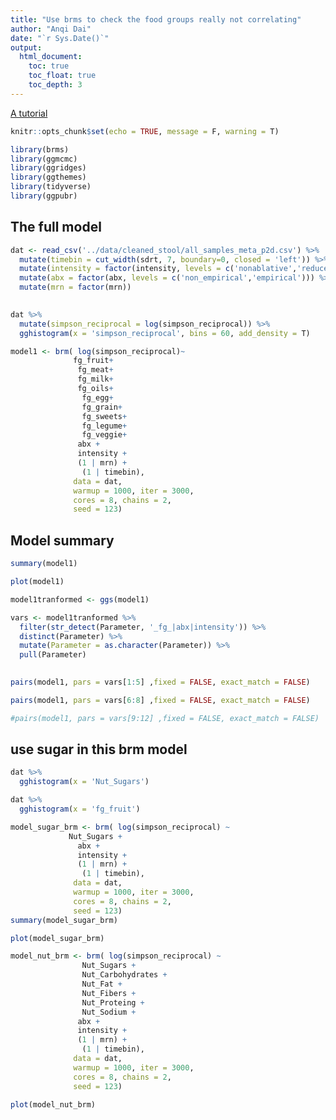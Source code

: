 ```yaml
---
title: "Use brms to check the food groups really not correlating"
author: "Anqi Dai"
date: "`r Sys.Date()`"
output:
  html_document:
    toc: true
    toc_float: true
    toc_depth: 3
---
```


<a href="https://www.rensvandeschoot.com/tutorials/brms-started/" target="_blank">A tutorial</a>

```r
knitr::opts_chunk$set(echo = TRUE, message = F, warning = T)
```

```r
library(brms)  
library(ggmcmc)
library(ggridges)
library(ggthemes)
library(tidyverse)
library(ggpubr)
```

## The full model

```r
dat <- read_csv('../data/cleaned_stool/all_samples_meta_p2d.csv') %>% 
  mutate(timebin = cut_width(sdrt, 7, boundary=0, closed = 'left')) %>% 
  mutate(intensity = factor(intensity, levels = c('nonablative','reduced','ablative'))) %>% 
  mutate(abx = factor(abx, levels = c('non_empirical','empirical'))) %>% 
  mutate(mrn = factor(mrn)) 
    

dat %>% 
  mutate(simpson_reciprocal = log(simpson_reciprocal)) %>% 
  gghistogram(x = 'simpson_reciprocal', bins = 60, add_density = T)
```


```r
model1 <- brm( log(simpson_reciprocal)~ 
              fg_fruit+
               fg_meat+
               fg_milk+
               fg_oils+
                fg_egg+ 
                fg_grain+
                fg_sweets+
                fg_legume+
                fg_veggie+
               abx + 
               intensity + 
               (1 | mrn) +
                (1 | timebin),  
              data = dat, 
              warmup = 1000, iter = 3000, 
              cores = 8, chains = 2, 
              seed = 123) 
```

## Model summary

```r
summary(model1)

plot(model1)

model1tranformed <- ggs(model1)

vars <- model1tranformed %>% 
  filter(str_detect(Parameter, '_fg_|abx|intensity')) %>% 
  distinct(Parameter) %>% 
  mutate(Parameter = as.character(Parameter)) %>% 
  pull(Parameter)
  

pairs(model1, pars = vars[1:5] ,fixed = FALSE, exact_match = FALSE)

pairs(model1, pars = vars[6:8] ,fixed = FALSE, exact_match = FALSE)

#pairs(model1, pars = vars[9:12] ,fixed = FALSE, exact_match = FALSE)
```

## use sugar in this brm model

```r
dat %>% 
  gghistogram(x = 'Nut_Sugars')

dat %>% 
  gghistogram(x = 'fg_fruit')

model_sugar_brm <- brm( log(simpson_reciprocal) ~ 
             Nut_Sugars +
               abx + 
               intensity + 
               (1 | mrn) +
                (1 | timebin),  
              data = dat, 
              warmup = 1000, iter = 3000, 
              cores = 8, chains = 2, 
              seed = 123) 
summary(model_sugar_brm)

plot(model_sugar_brm)
```
```r
model_nut_brm <- brm( log(simpson_reciprocal) ~ 
                Nut_Sugars + 
                Nut_Carbohydrates +
                Nut_Fat +
                Nut_Fibers +
                Nut_Proteing +
                Nut_Sodium +
               abx + 
               intensity +  
               (1 | mrn) +
                (1 | timebin),  
              data = dat, 
              warmup = 1000, iter = 3000, 
              cores = 8, chains = 2, 
              seed = 123) 

plot(model_nut_brm)
```



